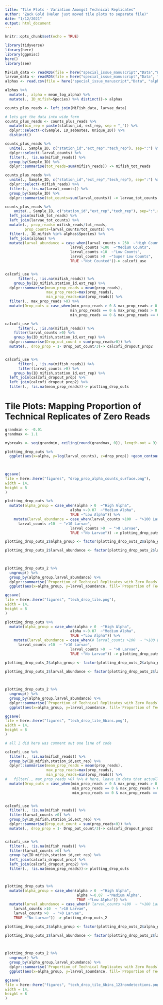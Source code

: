 ```yaml
---
title: "Tile Plots - Variation Amongst Technical Replicates"
author: "Zack Gold (Helen just moved tile plots to separate file)"
date: "1/12/2021"
output: html_document
---
```


```r
knitr::opts_chunk$set(echo = TRUE)
```

```r
library(tidyverse)
library(here)
library(ggpmisc)
here()
library(see)
```

```r
MiFish_data <- readRDS(file = here("special_issue_manuscript","Data","mifish_tech_nReads.RDS"))
larvae_data <- readRDS(file = here("special_issue_manuscript","Data", "microscopy_tech_nReads.RDS"))
alphas <- read.csv(file = here("special_issue_manuscript","Data", "alpha_oceanic_all.csv"))

alphas %>% 
  mutate(., alpha = mean_log_alpha) %>% 
  mutate(., ID_mifish=Species) %>% distinct()-> alphas
```

```r
counts_plus_reads <- left_join(MiFish_data, larvae_data)

# lets get the data into wide form 
counts_plus_reads <- counts_plus_reads %>%
  mutate(bio_rep = paste(station_id, ext_rep, sep = "_")) %>%
  dplyr::select(-c(Sample, ID_sebastes, Unique_ID)) %>%
  distinct() 

counts_plus_reads %>% 
  unite(., Sample_ID, c("station_id","ext_rep","tech_rep"), sep=":") %>% 
  dplyr::select(-larval_counts) %>% 
  filter(., !is.na(mifish_reads)) %>% 
  group_by(Sample_ID) %>% 
  dplyr::summarise(tot_reads=sum(mifish_reads)) -> mifish_tot_reads

counts_plus_reads %>% 
  unite(., Sample_ID, c("station_id","ext_rep","tech_rep"), sep=":") %>% 
  dplyr::select(-mifish_reads) %>% 
  filter(., !is.na(larval_counts)) %>% 
  group_by(Sample_ID) %>% 
  dplyr::summarise(tot_counts=sum(larval_counts)) -> larvae_tot_counts
```

```r
counts_plus_reads %>% 
    unite(., Sample_ID, c("station_id","ext_rep","tech_rep"), sep=":",remove="F") %>% 
  left_join(mifish_tot_reads) %>% 
  left_join(larvae_tot_counts) %>% 
  mutate(., prop_reads= mifish_reads/tot_reads,
         prop_counts=larval_counts/tot_counts) %>% 
  filter(., ID_mifish %in% alphas$Species) %>% 
  left_join(alphas) %>% 
  mutate(larval_abundance = case_when(larval_counts > 250  ~"High Counts",
                              larval_counts >100  ~"Medium Counts",
                              larval_counts >10  ~"Low Counts",
                              larval_counts >0  ~"Super Low Counts",
                              TRUE ~"Not Counted"))-> calcofi_use


calcofi_use %>% 
      filter(., !is.na(mifish_reads)) %>%  
    group_by(ID_mifish,station_id,ext_rep) %>% 
  dplyr::summarise(mean_prop_reads = mean(prop_reads),
                   max_prop_reads=max(prop_reads),
                   min_prop_reads=min(prop_reads)) %>% 
  filter(., max_prop_reads >0) %>% 
  mutate(Drop_outs = case_when(min_prop_reads > 0 & max_prop_reads > 0 ~"Three reps above zero",
                              min_prop_reads == 0 & max_prop_reads > 0 ~"One rep is zero",
                              min_prop_reads == 0 & max_prop_reads == 0 ~"All zero")) -> calcofi_dropout_prop

calcofi_use %>% 
      filter(., !is.na(mifish_reads)) %>%  
    filter(larval_counts >0) %>% 
    group_by(ID_mifish,station_id,ext_rep) %>% 
  dplyr::summarise(Drop_out_count = sum(prop_reads>0)) %>% 
  mutate(., drop_prop = 1- Drop_out_count/3)-> calcofi_dropout_prop2


calcofi_use %>% 
      filter(., !is.na(mifish_reads)) %>%  
      filter(larval_counts >0) %>% 
    group_by(ID_mifish,station_id,ext_rep) %>% 
  left_join(calcofi_dropout_prop) %>% 
  left_join(calcofi_dropout_prop2) %>% 
  filter(., !is.na(mean_prop_reads))-> plotting_drop_outs
```

# Tile Plots: Mapping Proportion of Technical Replicates of Zero Reads
```r
grandmin <- -0.01
grandmax <- 1.1

mybreaks <- seq(grandmin, ceiling(round(grandmax, 0)), length.out = 9)

plotting_drop_outs %>% 
  ggplot(aes(x=alpha, y=log(larval_counts), z=drop_prop)) +geom_contour_filled(breaks= mybreaks,size = 5, show.legend = TRUE)  +scale_colour_viridis_c()
  
  

ggsave(
file = here::here("figures", "drop_prop_alpha_counts_surface.png"),
width = 14,
height = 8
)

```

```r
plotting_drop_outs %>% 
  mutate(alpha_group = case_when(alpha > 0  ~"High Alpha",
                              alpha >-0.07  ~"Medium Alpha",
                              TRUE ~"Low Alpha")) %>% 
    mutate(larval_abundance = case_when(larval_counts >100  ~ ">100 Larvae",
      larval_counts >10  ~ ">10 Larvae",
                              larval_counts >0  ~ ">0 Larvae",
                              TRUE ~"No Larvae")) -> plotting_drop_outs_2

plotting_drop_outs_2$alpha_group <- factor(plotting_drop_outs_2$alpha_group, levels = c("Low Alpha","Medium Alpha","High Alpha"))

plotting_drop_outs_2$larval_abundance <- factor(plotting_drop_outs_2$larval_abundance, levels = c("No Larvae",
                                                                                                  ">0 Larvae",
                                                                                                  ">10 Larvae",">100 Larvae"))

plotting_drop_outs_2 %>% 
  ungroup() %>% 
  group_by(alpha_group,larval_abundance) %>% 
  dplyr::summarise(`Proportion of Technical Replicates with Zero Reads`=mean(drop_prop)) %>% 
  ggplot(aes(x=alpha_group, y=larval_abundance, fill=`Proportion of Technical Replicates with Zero Reads`)) +geom_tile()  +scale_fill_viridis_c() + xlab("Amplification Efficiency") + ylab("Abundance")

ggsave(
file = here::here("figures", "tech_drop_tile.png"),
width = 14,
height = 8
)


```

```r
plotting_drop_outs %>% 
  mutate(alpha_group = case_when(alpha > 0  ~"High Alpha",
                              alpha >-0.07  ~"Medium Alpha",
                              TRUE ~"Low Alpha")) %>% 
    mutate(larval_abundance = case_when(# larval_counts >100  ~ ">100 Larvae",
      larval_counts >10  ~ ">10 Larvae",
                              larval_counts >0  ~ ">0 Larvae",
                              TRUE ~"No Larvae")) -> plotting_drop_outs_2

plotting_drop_outs_2$alpha_group <- factor(plotting_drop_outs_2$alpha_group, levels = c("Low Alpha","Medium Alpha","High Alpha"))

plotting_drop_outs_2$larval_abundance <- factor(plotting_drop_outs_2$larval_abundance, levels = c("No Larvae",
                                                                                                  ">0 Larvae",
                                                                                                  ">10 Larvae"))

plotting_drop_outs_2 %>% 
  ungroup() %>% 
  group_by(alpha_group,larval_abundance) %>% 
  dplyr::summarise(`Proportion of Technical Replicates with Zero Reads`=mean(drop_prop)) %>% 
  ggplot(aes(x=alpha_group, y=larval_abundance, fill=`Proportion of Technical Replicates with Zero Reads`)) +geom_tile()  +scale_fill_viridis_c() + xlab("Amplification Efficiency") + ylab("Abundance")

ggsave(
file = here::here("figures", "tech_drop_tile_6bins.png"),
width = 14,
height = 8
)


```


```r
# all I did here was comment out one line of code

calcofi_use %>% 
  filter(., !is.na(mifish_reads)) %>%  
  group_by(ID_mifish,station_id,ext_rep) %>% 
  dplyr::summarise(mean_prop_reads = mean(prop_reads),
                   max_prop_reads=max(prop_reads),
                   min_prop_reads=min(prop_reads)) %>% 
#   filter(., max_prop_reads >0) %>% # here, leave in data that actually has all zeros 
  mutate(Drop_outs = case_when(min_prop_reads > 0 & max_prop_reads > 0 ~"Three reps above zero",
                               min_prop_reads == 0 & max_prop_reads > 0 ~"One rep is zero",
                               min_prop_reads == 0 & max_prop_reads == 0 ~"All zero")) -> calcofi_dropout_prop


calcofi_use %>% 
  filter(., !is.na(mifish_reads)) %>%  
  filter(larval_counts >0) %>% 
  group_by(ID_mifish,station_id,ext_rep) %>% 
  dplyr::summarise(Drop_out_count = sum(prop_reads>0)) %>% 
  mutate(., drop_prop = 1- Drop_out_count/3)-> calcofi_dropout_prop2


calcofi_use %>% 
  filter(., !is.na(mifish_reads)) %>%  
  filter(larval_counts >0) %>% 
  group_by(ID_mifish,station_id,ext_rep) %>% 
  left_join(calcofi_dropout_prop) %>% 
  left_join(calcofi_dropout_prop2) %>% 
  filter(., !is.na(mean_prop_reads))-> plotting_drop_outs



plotting_drop_outs %>% 
  mutate(alpha_group = case_when(alpha > 0  ~"High Alpha",
                                 alpha >-0.07  ~"Medium Alpha",
                                 TRUE ~"Low Alpha")) %>% 
  mutate(larval_abundance = case_when(# larval_counts >100  ~ ">100 Larvae",
    larval_counts >10  ~ ">10 Larvae",
    larval_counts >0  ~ ">0 Larvae",
    TRUE ~"No Larvae")) -> plotting_drop_outs_2

plotting_drop_outs_2$alpha_group <- factor(plotting_drop_outs_2$alpha_group, levels = c("Low Alpha","Medium Alpha","High Alpha"))

plotting_drop_outs_2$larval_abundance <- factor(plotting_drop_outs_2$larval_abundance, levels = c("No Larvae",
                                                                                                  ">0 Larvae",
                                                                                                  ">10 Larvae"))

plotting_drop_outs_2 %>% 
  ungroup() %>% 
  group_by(alpha_group,larval_abundance) %>% 
  dplyr::summarise(`Proportion of Technical Replicates with Zero Reads`=mean(drop_prop)) %>% 
  ggplot(aes(x=alpha_group, y=larval_abundance, fill=`Proportion of Technical Replicates with Zero Reads`)) +geom_tile()  +scale_fill_viridis_c() + xlab("Amplification Efficiency") + ylab("Abundance")

ggsave(
file = here::here("figures", "tech_drop_tile_6bins_123nondetections.png"),
width = 14,
height = 8
)

```




